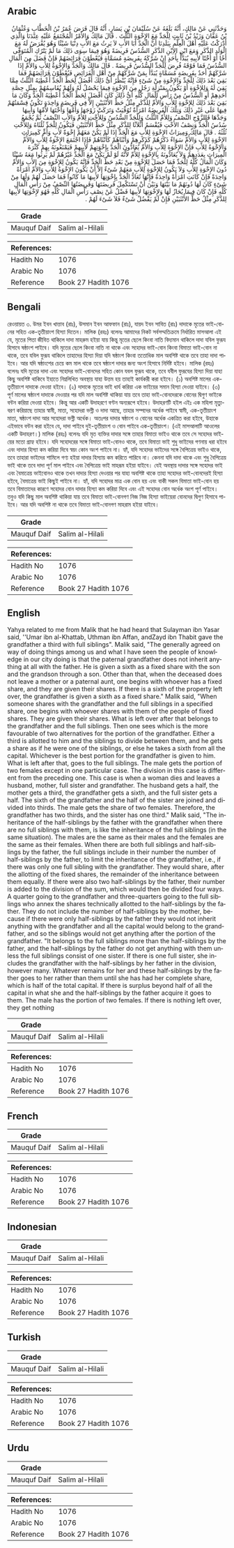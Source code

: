 ## Arabic


<div dir="rtl" lang="ar" style={{fontSize:'larger',backgroundColor:'#f8f9fa',padding:20}}>
وَحَدَّثَنِي عَنْ مَالِكٍ، أَنَّهُ بَلَغَهُ عَنْ سُلَيْمَانَ بْنِ يَسَارٍ، أَنَّهُ قَالَ فَرَضَ عُمَرُ بْنُ الْخَطَّابِ وَعُثْمَانُ بْنُ عَفَّانَ وَزَيْدُ بْنُ ثَابِتٍ لِلْجَدِّ مَعَ الإِخْوَةِ الثُّلُثَ ‏.‏ قَالَ مَالِكٌ وَالأَمْرُ الْمُجْتَمَعُ عَلَيْهِ عِنْدَنَا وَالَّذِي أَدْرَكْتُ عَلَيْهِ أَهْلَ الْعِلْمِ بِبَلَدِنَا أَنَّ الْجَدَّ أَبَا الأَبِ لاَ يَرِثُ مَعَ الأَبِ دِنْيَا شَيْئًا وَهُوَ يُفْرَضُ لَهُ مَعَ الْوَلَدِ الذَّكَرِ وَمَعَ ابْنِ الاِبْنِ الذَّكَرِ السُّدُسُ فَرِيضَةً وَهُوَ فِيمَا سِوَى ذَلِكَ مَا لَمْ يَتْرُكِ الْمُتَوَفَّى أَخًا أَوْ أُخْتًا لأَبِيهِ يُبَدَّأُ بِأَحَدٍ إِنْ شَرَّكَهُ بِفَرِيضَةٍ مُسَمَّاةٍ فَيُعْطَوْنَ فَرَائِضَهُمْ فَإِنْ فَضَلَ مِنَ الْمَالِ السُّدُسُ فَمَا فَوْقَهُ فُرِضَ لِلْجَدِّ السُّدُسُ فَرِيضَةً ‏.‏ قَالَ مَالِكٌ وَالْجَدُّ وَالإِخْوَةُ لِلأَبِ وَالأُمِّ إِذَا شَرَّكَهُمْ أَحَدٌ بِفَرِيضَةٍ مُسَمَّاةٍ يُبَدَّأُ بِمَنْ شَرَّكَهُمْ مِنْ أَهْلِ الْفَرَائِضِ فَيُعْطَوْنَ فَرَائِضَهُمْ فَمَا بَقِيَ بَعْدَ ذَلِكَ لِلْجَدِّ وَالإِخْوَةِ مِنْ شَىْءٍ فَإِنَّهُ يُنْظَرُ أَىُّ ذَلِكَ أَفْضَلُ لِحَظِّ الْجَدِّ أُعْطِيَهُ الثُّلُثُ مِمَّا بَقِيَ لَهُ وَلِلإِخْوَةِ أَوْ يَكُونُ بِمَنْزِلَةِ رَجُلٍ مِنَ الإِخْوَةِ فِيمَا يَحْصُلُ لَهُ وَلَهُمْ يُقَاسِمُهُمْ بِمِثْلِ حِصَّةِ أَحَدِهِمْ أَوِ السُّدُسُ مِنْ رَأْسِ الْمَالِ كُلِّهِ أَىُّ ذَلِكَ كَانَ أَفْضَلَ لِحَظِّ الْجَدِّ أُعْطِيَهُ الْجَدُّ وَكَانَ مَا بَقِيَ بَعْدَ ذَلِكَ لِلإِخْوَةِ لِلأَبِ وَالأُمِّ لِلذَّكَرِ مِثْلُ حَظِّ الأُنْثَيَيْنِ إِلاَّ فِي فَرِيضَةٍ وَاحِدَةٍ تَكُونُ قِسْمَتُهُمْ فِيهَا عَلَى غَيْرِ ذَلِكَ وَتِلْكَ الْفَرِيضَةُ امْرَأَةٌ تُوُفِّيَتْ وَتَرَكَتْ زَوْجَهَا وَأُمَّهَا وَأُخْتَهَا لأُمِّهَا وَأَبِيهَا وَجَدَّهَا فَلِلزَّوْجِ النِّصْفُ وَلِلأُمِّ الثُّلُثُ وَلِلْجَدِّ السُّدُسُ وَلِلأُخْتِ لِلأُمِّ وَالأَبِ النِّصْفُ ثُمَّ يُجْمَعُ سُدُسُ الْجَدِّ وَنِصْفُ الأُخْتِ فَيُقْسَمُ أَثْلاَثًا لِلذَّكَرِ مِثْلُ حَظِّ الأُنْثَيَيْنِ فَيَكُونُ لِلْجَدِّ ثُلُثَاهُ وَلِلأُخْتِ ثُلُثُهُ ‏.‏ قَالَ مَالِكٌ وَمِيرَاثُ الإِخْوَةِ لِلأَبِ مَعَ الْجَدِّ إِذَا لَمْ يَكُنْ مَعَهُمْ إِخْوَةٌ لأَبٍ وَأُمٍّ كَمِيرَاثِ الإِخْوَةِ لِلأَبِ وَالأُمِّ سَوَاءٌ ذَكَرُهُمْ كَذَكَرِهِمْ وَأُنْثَاهُمْ كَأُنْثَاهُمْ فَإِذَا اجْتَمَعَ الإِخْوَةُ لِلأَبِ وَالأُمِّ وَالإِخْوَةُ لِلأَبِ فَإِنَّ الإِخْوَةَ لِلأَبِ وَالأُمِّ يُعَادُّونَ الْجَدَّ بِإِخْوَتِهِمْ لأَبِيهِمْ فَيَمْنَعُونَهُ بِهِمْ كَثْرَةَ الْمِيرَاثِ بِعَدَدِهِمْ وَلاَ يُعَادُّونَهُ بِالإِخْوَةِ لِلأُمِّ لأَنَّهُ لَوْ لَمْ يَكُنْ مَعَ الْجَدِّ غَيْرُهُمْ لَمْ يَرِثُوا مَعَهُ شَيْئًا وَكَانَ الْمَالُ كُلُّهُ لِلْجَدِّ فَمَا حَصَلَ لِلإِخْوَةِ مِنْ بَعْدِ حَظِّ الْجَدِّ فَإِنَّهُ يَكُونُ لِلإِخْوَةِ مِنَ الأَبِ وَالأُمِّ دُونَ الإِخْوَةِ لِلأَبِ وَلاَ يَكُونُ لِلإِخْوَةِ لِلأَبِ مَعَهُمْ شَىْءٌ إِلاَّ أَنْ يَكُونَ الإِخْوَةُ لِلأَبِ وَالأُمِّ امْرَأَةً وَاحِدَةً فَإِنْ كَانَتِ امْرَأَةً وَاحِدَةً فَإِنَّهَا تُعَادُّ الْجَدَّ بِإِخْوَتِهَا لأَبِيهَا مَا كَانُوا فَمَا حَصَلَ لَهُمْ وَلَهَا مِنْ شَىْءٍ كَانَ لَهَا دُونَهُمْ مَا بَيْنَهَا وَبَيْنَ أَنْ تَسْتَكْمِلَ فَرِيضَتَهَا وَفَرِيضَتُهَا النِّصْفُ مِنْ رَأْسِ الْمَالِ كُلِّهِ فَإِنْ كَانَ فِيمَا يُحَازُ لَهَا وَلإِخْوَتِهَا لأَبِيهَا فَضْلٌ عَنْ نِصْفِ رَأْسِ الْمَالِ كُلِّهِ فَهُوَ لإِخْوَتِهَا لأَبِيهَا لِلذَّكَرِ مِثْلُ حَظِّ الأُنْثَيَيْنِ فَإِنْ لَمْ يَفْضُلْ شَىْءٌ فَلاَ شَىْءَ لَهُمْ ‏.‏
</div>
<div style={{backgroundColor:'#f8f9fa',padding:20, marginBottom: 10}}><table> <thead> <tr> <th>Grade</th> <th></th> </tr> </thead> <tbody> <tr><td>Mauquf Daif</td><td>Salim al-Hilali</td></tr></tbody></table><table> <thead> <tr> <th>References:</th> <th></th> </tr> </thead> <tbody><tr><td>Hadith No</td><td>1076</td></tr><tr><td>Arabic No</td><td>1076</td></tr><tr><td>Reference</td><td>Book 27 Hadith 1076</td></tr></tbody></table></div>

## Bengali


<div dir="ltr" lang="bn" style={{fontSize:'larger',backgroundColor:'#f8f9fa',padding:20}}>
রেওয়ায়ত ৩. উমর ইবন খাত্তাব (রাঃ), উসমান ইবন আফফান (রাঃ), যায়দ ইবন সাবিত (রাঃ) দাদাকে মৃতের ভাই-বোনের সহিত এক-তৃতীয়াংশ হিস্যা দিতেন। মালিক (রহঃ) বলেনঃ আমাদের নিকট সর্বসম্মতিক্রমে নির্ধারিত মাসআলা এই যে, মৃতের পিতা জীবিত থাকিলে দাদা মাহরুম হইয়া যায় কিন্তু মৃতের ছেলে কিংবা নাতি বিদ্যমান থাকিলে দাদা যবিল ফুরূয হিসাবে ষষ্ঠাংশ পাইবে। যদি মৃতের ছেলে কিংবা নাতি না থাকে এবং সহোদর ভাই-বোন কিংবা বিমাতা ভাই-বোন না থাকে, তবে যবিল ফুরূয থাকিলে তাহাদের হিস্যা দিয়া যদি ষষ্ঠাংশ কিংবা ততোধিক মাল অবশিষ্ট থাকে তবে তাহা দাদা পাইবে। আর যদি ষষ্ঠাংশের চেয়ে কম মাল থাকে তবে ষষ্ঠাংশ দাদার জন্য অংশ হিসাবে নির্দিষ্ট হইবে। মালিক (রহঃ) বলেনঃ যদি মৃতের দাদা এবং সহোদর ভাই-বোনদের সহিত কোন যবল ফুরূয থাকে, তবে যবীল ফুরূযের হিস্যা দিয়া যাহা কিছু অবশিষ্ট থাকিবে ইহাতে নিম্নলিখিত অবস্থায় যাহা উত্তম হয় তাহাই কার্যকরী করা হইবে। (১) অবশিষ্ট মালের এক-তৃতীয়াংশ দাদাকে দেওয়া হইবে। (২) দাদাকে মৃতের ভাই ধার্য করিয়া এক ভাইয়ের সমান হিস্যা দেওয়া যাইবে। (৩) পূর্ণ মালের ষষ্ঠাংশ দাদাকে দেওয়ার পর যদি মাল অবশিষ্ট থাকিয়া যায় তবে তাহা ভাই-বোনদেরকে বোনের দ্বিগুণ ভাইকে বন্টন করিয়া দেওয়া হইবে। কিন্তু আর একটি উদাহরণে বণ্টন অন্যরূপে হইবে। উদাহরণটি হইল এইঃ এক মহিলা মৃত্যুবরণ করিয়াছে তাহার স্বামী, মাতা, সহোদরা ভগ্নী ও দাদা আছে, তাহার সম্পদের অর্ধেক পাইবে স্বামী, এক-তৃতীয়াংশ মাতা, ষষ্ঠাংশ দাদা আর সহোদরা ভগ্নী অর্ধেক। অতঃপর দাদার ষষ্ঠাংশ ও বোনের অর্ধেক একত্রিত করা হইবে, উহাকে এইভাবে বন্টন করা হইবে যে, দাদা পাইবে দুই-তৃতীয়াংশ ও বোন পাইবে এক-তৃতীয়াংশ। (এই মাসআলাটি আওলের একটি উদাহরণ।) মালিক (রহঃ) বলেনঃ যদি মৃত ব্যক্তির দাদার সঙ্গে তাহার বিমাতা ভাইও থাকে তবে সে সহোদর ভাইয়ের মতো গ্রাহ্য হইবে। যদি সহোদরের সঙ্গে বিমাতা ভাই-বোনও থাকে, তবে বিমাতা ভাই শুধু ভাইদের গণনায় ধরা হইবে এবং দাদার হিস্যা কম করিয়া দিবে স্বয়ং কোন অংশ পাইবে না। হ্যাঁ, যদি সহোদর ভাইদের সঙ্গে বৈপিত্রেয় ভাইও থাকে, তবে তাহারা ভাইদের শামিলে গণ্য হইয়া দাদার হিস্যায় কম করিতে পারিবে না। কেননা যদি দাদা থাকে এবং শুধু বৈপিত্রেয় ভাই থাকে তবে দাদা পূর্ণ মাল পাইবে এবং বৈপিত্রেয় ভাই মাহরূম হইয়া যাইবে। যেই অবস্থায় দাদার সঙ্গে সহোদর ভাই এবং বৈমাত্রেয় ভাইবোনও থাকে তখন দাদার হিস্যা দেওয়ার পর যাহা অবশিষ্ট থাকে তাহা সহোদর ভাই-বোনদেরই হিস্যা হইবে, বৈমাত্রেয় ভাই কিছুই পাইবে না। হ্যাঁ, যদি সহোদর মাত্র এক বোন হয় এবং বাকী সকল বিমাতা ভাই-বোন হয় তবে বিমাতাদের কারণে সহোদর বোন দাদার হিস্যা কম করিয়া দিবে এবং এই সহোদর বোন অর্ধেক অংশ পূর্ণ পাইবে। তবুও যদি কিছু মাল অবশিষ্ট থাকিয়া যায় তবে বিমাতা ভাই-বোনগণ নিজ নিজ হিস্যা ভাইয়েরা বোনদের দ্বিগুণ হিসাবে পাইবে। আর যদি অবশিষ্ট না থাকে তবে বিমাতা ভাই-বোনগণ মাহরাম হইয়া যাইবে।
</div>
<div style={{backgroundColor:'#f8f9fa',padding:20, marginBottom: 10}}><table> <thead> <tr> <th>Grade</th> <th></th> </tr> </thead> <tbody> <tr><td>Mauquf Daif</td><td>Salim al-Hilali</td></tr></tbody></table><table> <thead> <tr> <th>References:</th> <th></th> </tr> </thead> <tbody><tr><td>Hadith No</td><td>1076</td></tr><tr><td>Arabic No</td><td>1076</td></tr><tr><td>Reference</td><td>Book 27 Hadith 1076</td></tr></tbody></table></div>

## English


<div dir="ltr" lang="en" style={{fontSize:'larger',backgroundColor:'#f8f9fa',padding:20}}>
Yahya related to me from Malik that he had heard that Sulayman ibn Yasar said, ''Umar ibn al-Khattab, Uthman ibn Affan, andZayd ibn Thabit gave the grandfather a third with full siblings". Malik said, "The generally agreed on way of doing things among us and what I have seen the people of knowledge in our city doing is that the paternal grandfather does not inherit anything at all with the father. He is given a sixth as a fixed share with the son and the grandson through a son. Other than that, when the deceased does not leave a mother or a paternal aunt, one begins with whoever has a fixed share, and they are given their shares. If there is a sixth of the property left over, the grandfather is given a sixth as a fixed share." Malik said, "When someone shares with the grandfather and the full siblings in a specified share, one begins with whoever shares with them of the people of fixed shares. They are given their shares. What is left over after that belongs to the grandfather and the full siblings. Then one sees which is the more favourable of two alternatives for the portion of the grandfather. Either a third is allotted to him and the siblings to divide between them, and he gets a share as if he were one of the siblings, or else he takes a sixth from all the capital. Whichever is the best portion for the grandfather is given to him. What is left after that, goes to the full siblings. The male gets the portion of two females except in one particular case. The division in this case is different from the preceding one. This case is when a woman dies and leaves a husband, mother, full sister and grandfather. The husband gets a half, the mother gets a third, the grandfather gets a sixth, and the full sister gets a half. The sixth of the grandfather and the half of the sister are joined and divided into thirds. The male gets the share of two females. Therefore, the grandfather has two thirds, and the sister has one third." Malik said, "The inheritance of the half-siblings by the father with the grandfather when there are no full siblings with them, is like the inheritance of the full siblings (in the same situation). The males are the same as their males and the females are the same as their females. When there are both full siblings and half-siblings by the father, the full siblings include in their number the number of half-siblings by the father, to limit the inheritance of the grandfather, i.e., if there was only one full sibling with the grandfather. They would share, after the allotting of the fixed shares, the remainder of the inheritance between them equally. If there were also two half-siblings by the father, their number is added to the division of the sum, which would then be divided four ways. A quarter going to the grandfather and three-quarters going to the full siblings who annex the shares technically allotted to the half-siblings by the father. They do not include the number of half-siblings by the mother, because if there were only half-siblings by the father they would not inherit anything with the grandfather and all the capital would belong to the grandfather, and so the siblings would not get anything after the portion of the grandfather. "It belongs to the full siblings more than the half-siblings by the father, and the half-siblings by the father do not get anything with them unless the full siblings consist of one sister. If there is one full sister, she includes the grandfather with the half-siblings by her father in the division, however many. Whatever remains for her and these half-siblings by the father goes to her rather than them until she has had her complete share, which is half of the total capital. If there is surplus beyond half of all the capital in what she and the half-siblings by the father acquire it goes to them. The male has the portion of two females. If there is nothing left over, they get nothing
</div>
<div style={{backgroundColor:'#f8f9fa',padding:20, marginBottom: 10}}><table> <thead> <tr> <th>Grade</th> <th></th> </tr> </thead> <tbody> <tr><td>Mauquf Daif</td><td>Salim al-Hilali</td></tr></tbody></table><table> <thead> <tr> <th>References:</th> <th></th> </tr> </thead> <tbody><tr><td>Hadith No</td><td>1076</td></tr><tr><td>Arabic No</td><td>1076</td></tr><tr><td>Reference</td><td>Book 27 Hadith 1076</td></tr></tbody></table></div>

## French


<div dir="ltr" lang="fr" style={{fontSize:'larger',backgroundColor:'#f8f9fa',padding:20}}>

</div>
<div style={{backgroundColor:'#f8f9fa',padding:20, marginBottom: 10}}><table> <thead> <tr> <th>Grade</th> <th></th> </tr> </thead> <tbody> <tr><td>Mauquf Daif</td><td>Salim al-Hilali</td></tr></tbody></table><table> <thead> <tr> <th>References:</th> <th></th> </tr> </thead> <tbody><tr><td>Hadith No</td><td>1076</td></tr><tr><td>Arabic No</td><td>1076</td></tr><tr><td>Reference</td><td>Book 27 Hadith 1076</td></tr></tbody></table></div>

## Indonesian


<div dir="ltr" lang="id" style={{fontSize:'larger',backgroundColor:'#f8f9fa',padding:20}}>

</div>
<div style={{backgroundColor:'#f8f9fa',padding:20, marginBottom: 10}}><table> <thead> <tr> <th>Grade</th> <th></th> </tr> </thead> <tbody> <tr><td>Mauquf Daif</td><td>Salim al-Hilali</td></tr></tbody></table><table> <thead> <tr> <th>References:</th> <th></th> </tr> </thead> <tbody><tr><td>Hadith No</td><td>1076</td></tr><tr><td>Arabic No</td><td>1076</td></tr><tr><td>Reference</td><td>Book 27 Hadith 1076</td></tr></tbody></table></div>

## Turkish


<div dir="ltr" lang="tr" style={{fontSize:'larger',backgroundColor:'#f8f9fa',padding:20}}>

</div>
<div style={{backgroundColor:'#f8f9fa',padding:20, marginBottom: 10}}><table> <thead> <tr> <th>Grade</th> <th></th> </tr> </thead> <tbody> <tr><td>Mauquf Daif</td><td>Salim al-Hilali</td></tr></tbody></table><table> <thead> <tr> <th>References:</th> <th></th> </tr> </thead> <tbody><tr><td>Hadith No</td><td>1076</td></tr><tr><td>Arabic No</td><td>1076</td></tr><tr><td>Reference</td><td>Book 27 Hadith 1076</td></tr></tbody></table></div>

## Urdu


<div dir="rtl" lang="ur" style={{fontSize:'larger',backgroundColor:'#f8f9fa',padding:20}}>

</div>
<div style={{backgroundColor:'#f8f9fa',padding:20, marginBottom: 10}}><table> <thead> <tr> <th>Grade</th> <th></th> </tr> </thead> <tbody> <tr><td>Mauquf Daif</td><td>Salim al-Hilali</td></tr></tbody></table><table> <thead> <tr> <th>References:</th> <th></th> </tr> </thead> <tbody><tr><td>Hadith No</td><td>1076</td></tr><tr><td>Arabic No</td><td>1076</td></tr><tr><td>Reference</td><td>Book 27 Hadith 1076</td></tr></tbody></table></div>